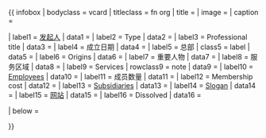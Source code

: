 {{ infobox
| bodyclass  = vcard
| titleclass = fn org
| title      = {{{Prof_association_name|}}}
| image      = {{{Prof_association_logo|}}}
| caption    = {{{Prof_association_caption|}}}

| label1     = [[发起人]]
| data1      = {{{founder|}}}
| label2     = Type
| data2      = {{{Profession|}}}
| label3     = Professional title
| data3      = {{{Professional_title|}}}
| label4     = 成立日期
| data4      = {{{founded_date|}}}
| label5     = 总部
| class5     = label
| data5      = {{{location|}}}
| label6     = Origins
| data6      = {{{origins|}}}
| label7     = 重要人物
| data7      = {{{key_people|}}}
| label8     = 服务区域
| data8      = {{{area_served|}}}
| label9     = Services
| rowclass9     = note
| data9      = {{{services|}}}
| label10    = [[Employee]]s
| data10     = {{{num_employees|}}}
| label11    = 成员数量
| data11     = {{{num_members|}}}
| label12    = Membership cost
| data12     = {{{membership_cost|}}}
| label13    = [[Subsidiary|Subsidiaries]]
| data13     = {{{subsid|}}}
| label14    = [[Slogan]]
| data14     = {{{Prof_association_slogan|}}}
| label15    = [[网站]]
| data15     = {{{homepage|}}}
| label16    = Dissolved
| data16     = {{{dissolved|}}}

| below      = {{{footnotes|}}}

}}<noinclude>{{template doc}}<!-- place category and language links on the /doc sub-page, not here --></noinclude>